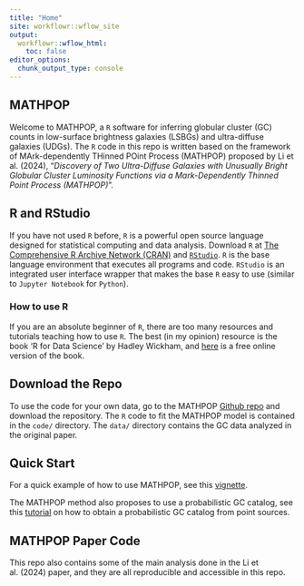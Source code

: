 ```yaml
---
title: "Home"
site: workflowr::wflow_site
output:
  workflowr::wflow_html:
    toc: false
editor_options:
  chunk_output_type: console
---
```


## MATHPOP

Welcome to MATHPOP, a `R` software for inferring globular cluster (GC) counts in low-surface brightness galaxies (LSBGs) and ultra-diffuse galaxies (UDGs). The `R` code in this repo is written based on the framework of MArk-dependently THinned POint Process (MATHPOP) proposed by Li et al. (2024), "*Discovery of Two Ultra-Diffuse Galaxies with Unusually Bright Globular Cluster Luminosity Functions via a Mark-Dependently Thinned Point Process (MATHPOP)*".

## R and RStudio

If you have not used `R` before, `R` is a powerful open source language designed for statistical computing and data analysis. Download `R` at [The Comprehensive R Archive Network (CRAN)](https://cloud.r-project.org/) and [`RStudio`](https://posit.co/download/rstudio-desktop/). `R` is the base language environment that executes all programs and code. `RStudio` is an integrated user interface wrapper that makes the base `R` easy to use (similar to `Jupyter Notebook` for `Python`). 

### How to use R

If you are an absolute beginner of `R`, there are too many resources and tutorials teaching how to use `R`. The best (in my opinion) resource is the book 'R for Data Science' by Hadley Wickham, and [here](https://r4ds.hadley.nz/) is a free online version of the book.

## Download the Repo

To use the code for your own data, go to the MATHPOP [Github repo](https://github.com/davidolohowski/MATHPOP) and download the repository. The `R` code to fit the MATHPOP model is contained in the `code/` directory. The `data/` directory contains the GC data analyzed in the original paper.

## Quick Start

For a quick example of how to use MATHPOP, see this [vignette](vignette.html).

The MATHPOP method also proposes to use a probabilistic GC catalog, see this [tutorial](GC_prob.html) on how to obtain a probabilistic GC catalog from point sources.

## MATHPOP Paper Code

This repo also contains some of the main analysis done in the Li et al. (2024) paper, and they are all reproducible and accessible in this repo.







